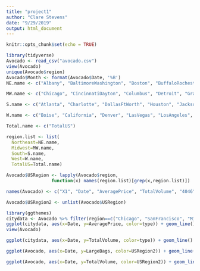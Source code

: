 ```yaml
---
title: "project1"
author: "Clare Stevens"
date: "9/29/2019"
output: html_document
---
```


```r
knitr::opts_chunk$set(echo = TRUE)
```

```r
library(tidyverse)
Avocado <- read_csv("avocado.csv")
view(Avocado)
unique(Avocado$region)
Avocado$Month <- format(Avocado$Date, '%B')
NE.name <- c("Albany", "BaltimoreWashington", "Boston", "BuffaloRochester", "HarrisburgScranton", "HartfordSpringfield", "NewYork", "Northeast", "NorthernNewEngland", "Philadelphia", "Pittsburgh", "Syracuse")

MW.name <- c("Chicago", "CincinnatiDayton", "Columbus", "Detroit", "GrandRapids", "GreatLakes", "Indianapolis", "Plains", "StLouis") 

S.name <- c("Atlanta", "Charlotte", "DallasFtWorth", "Houston", "Jacksonville", "Louisville", "MiamiFtLauderdale", "Midsouth", "Nashville", "NewOrleansMobile", "Orlando", "PhoenixTucson", "RaleighGreensboro", "RichmondNorfolk", "Roanoke", "SouthCarolina", "SouthCentral", "Southeast", "Tampa")

W.name <- c("Boise", "California", "Denver", "LasVegas", "LosAngeles", "Portland", "Sacramento", "SanDiego", "SanFrancisco", "Seattle", "Spokane", "WestTexNewMexico", "West")

Total.name <- c("TotalUS")

region.list <- list(
  Northeast=NE.name,
  Midwest=MW.name,
  South=S.name,
  West=W.name,
  TotalUS=Total.name)

Avocado$USRegion <- lapply(Avocado$region, 
                 function(x) names(region.list)[grep(x,region.list)])

names(Avocado) <- c("X1", "Date", "AveragePrice", "TotalVolume", "4046", "4225", "4770", "TotalBags", "SmallBags", "LargeBags", "XLargeBags", "type", "year", "region", "Month", "USRegion")

Avocado$USRegion2 <- unlist(Avocado$USRegion)
```
```r
library(ggthemes)
citydata <- Avocado %>% filter(region==c("Chicago", "SanFrancisco", "MiamiFtLauderdale", "NewYork"))
ggplot(citydata, aes(x=Date, y=AveragePrice, color=type)) + geom_line() + facet_wrap(~region) + theme_economist() + scale_fill_economist() 
view(Avocado)
```
```r
ggplot(citydata, aes(x=Date, y=TotalVolume, color=type)) + geom_line() + facet_wrap(~region) + theme_economist()
```
```r
ggplot(Avocado, aes(x=Date, y=LargeBags, color=USRegion2)) + geom_line()
```
```r
ggplot(Avocado, aes(x=Date, y=TotalVolume, color=USRegion2)) + geom_line() + theme_economist()
```

